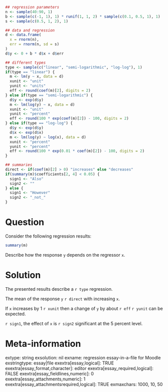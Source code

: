 ```r
## regression parameters
n <- sample(40:90, 1)
b <- sample(c(-1, 1), 1) * runif(1, 1, 2) * sample(c(0.1, 0.5, 1), 1)
s <- sample(c(0.5, 1, 2), 1)

## data and regression
d <- data.frame(
  x = rnorm(n),
  err = rnorm(n, sd = s)
)
d$y <- 0 + b * d$x + d$err

## different types
type <- sample(c("linear", "semi-logarithmic", "log-log"), 1)
if(type == "linear") {
  m <- lm(y ~ x, data = d)
  xunit <- "unit" 
  yunit <- "units"
  eff <- round(coef(m)[2], digits = 2)
} else if(type == "semi-logarithmic") {
  d$y <- exp(d$y)
  m <- lm(log(y) ~ x, data = d)
  xunit <- "unit" 
  yunit <- "percent"
  eff <- round(100 * exp(coef(m)[2]) - 100, digits = 2)
} else if(type == "log-log") {
  d$y <- exp(d$y)
  d$x <- exp(d$x)
  m <- lm(log(y) ~ log(x), data = d)
  xunit <- "percent" 
  yunit <- "percent"
  eff <- round(100 * exp(0.01 * coef(m)[2]) - 100, digits = 2)
}

## summaries
direct <- if(coef(m)[2] > 0) "increases" else "decreases"
if(summary(m)$coefficients[2, 4] < 0.05) {
  sign1 <- "Also"
  sign2 <- ""
} else {
  sign1 <- "However"
  sign2 <- "_not_"
}
```

Question
========
Consider the following regression results:

```r
summary(m)
```

Describe how the response `y` depends on the regressor `x`.


Solution
========
The presented results describe a `r type` regression.

The mean of the response `y` `r direct` with increasing `x`.

If `x` increases by 1 `r xunit` then a change of `y` by about `r eff` `r yunit` can be expected.

`r sign1`, the effect of `x` is `r sign2` significant at the 5 percent level.


Meta-information
================
extype: string
exsolution: nil
exname: regression essay-in-a-file for Moodle
exstringtype: essay|file
exextra[essay,logical]: TRUE
exextra[essay_format,character]: editor
exextra[essay_required,logical]: FALSE
exextra[essay_fieldlines,numeric]: 0
exextra[essay_attachments,numeric]: 1
exextra[essay_attachmentsrequired,logical]: TRUE
exmaxchars: 1000, 10, 50
